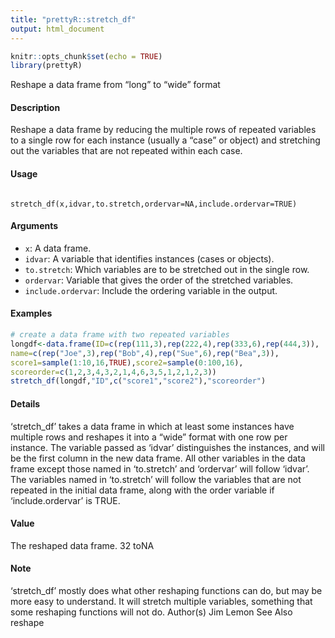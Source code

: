 ```yaml
---
title: "prettyR::stretch_df"
output: html_document
---
```


```r
knitr::opts_chunk$set(echo = TRUE)
library(prettyR)
```

Reshape a data frame from "long" to "wide" format

#### Description

Reshape a data frame by reducing the multiple rows of repeated variables to a single row for each instance (usually a "case" or object) and stretching out the variables that are not repeated within each case.

#### Usage
<pre><code>
stretch_df(x,idvar,to.stretch,ordervar=NA,include.ordervar=TRUE)
</code></pre>

#### Arguments 
* ``x``: A data frame.
* ``idvar``: A variable that identifies instances (cases or objects).
* ``to.stretch``: Which variables are to be stretched out in the single row.
* ``ordervar``: Variable that gives the order of the stretched variables.
* ``include.ordervar``: Include the ordering variable in the output.


#### Examples 
```r
# create a data frame with two repeated variables
longdf<-data.frame(ID=c(rep(111,3),rep(222,4),rep(333,6),rep(444,3)),
name=c(rep("Joe",3),rep("Bob",4),rep("Sue",6),rep("Bea",3)),
score1=sample(1:10,16,TRUE),score2=sample(0:100,16),
scoreorder=c(1,2,3,4,3,2,1,4,6,3,5,1,2,1,2,3))
stretch_df(longdf,"ID",c("score1","score2"),"scoreorder")
```

#### Details
‘stretch_df’ takes a data frame in which at least some instances have multiple rows and reshapes it into a "wide" format with one row per instance. The variable passed as ‘idvar’ distinguishes the instances, and will be the first column in the new data frame. All other variables in the data frame except those named in ‘to.stretch’ and ‘ordervar’ will follow ‘idvar’. The variables named in ‘to.stretch’ will follow the variables that are not repeated in the initial data frame, along with the order variable if ‘include.ordervar’ is TRUE.

#### Value
The reshaped data frame.
32 toNA

#### Note
‘stretch_df’ mostly does what other reshaping functions can do, but may be more easy to understand.
It will stretch multiple variables, something that some reshaping functions will not do.
Author(s)
Jim Lemon
See Also
reshape
